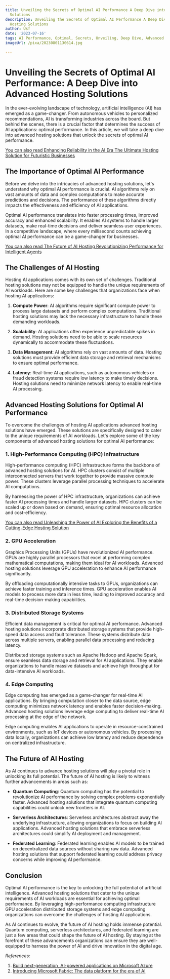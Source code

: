 ```yaml
---
title: Unveiling the Secrets of Optimal AI Performance A Deep Dive into Advanced Hosting
  Solutions
description: Unveiling the Secrets of Optimal AI Performance A Deep Dive into Advanced
  Hosting Solutions
author: Usf
date: '2023-07-16'
tags: AI Performance, Optimal, Secrets, Unveiling, Deep Dive, Advanced Hosting Solutions
imageUrl: /pixa/20230801130614.jpg

---
```

# Unveiling  the Secrets of Optimal AI  Performance: A Deep Dive into Advanced Hosting Solutions

In the ever-evolving landscape of technology, artificial intelligence (AI) has emerged as a game-changer. From autonomous vehicles to personalized recommendations, AI  is transforming industries  across the board. But behind the scenes, there is a crucial factor that determines the success of AI applications: optimal performance. In this article, we will take a deep dive into  advanced hosting solutions that  unlock the secrets of optimal AI performance.

[You  can also read Enhancing Reliability in the AI Era The Ultimate Hosting Solution for Futuristic Businesses](Enhancing%20Reliability%20in%20the%20AI%20Era%20The%20Ultimate%20Hosting%20Solution%20for%20Futuristic%20Businesses)


## The Importance of  Optimal AI Performance

Before we  delve  into the  intricacies of  advanced hosting solutions, let's  understand why optimal AI performance  is crucial. AI algorithms rely on vast amounts of data and complex  computations  to make accurate predictions and decisions. The  performance of these algorithms directly impacts the effectiveness and efficiency of AI applications.

Optimal AI performance translates into faster processing times, improved accuracy and enhanced scalability. It enables AI systems to handle larger datasets, make real-time decisions and  deliver seamless user experiences. In a competitive landscape,  where every millisecond  counts achieving optimal AI performance can be a game-changer for businesses.

[You can also read The Future of  AI Hosting Revolutionizing  Performance for Intelligent Agents](The%20Future%20of%20AI%20Hosting%20Revolutionizing%20Performance%20for%20Intelligent%20Agents)


## The Challenges  of AI Hosting

Hosting AI applications comes with  its own set of challenges.  Traditional hosting solutions may not be equipped to handle the unique requirements of AI workloads. Here are some key challenges that organizations face when hosting AI applications:

1. **Compute  Power**: AI algorithms require significant compute power to process  large datasets and perform complex computations. Traditional hosting solutions may lack the necessary infrastructure to handle these demanding workloads.

2. **Scalability**: AI applications often experience unpredictable spikes in demand. Hosting solutions need to be able to scale resources dynamically to  accommodate these fluctuations.

3. **Data Management**: AI algorithms rely on vast amounts of data. Hosting  solutions must provide efficient data storage and retrieval mechanisms  to ensure optimal performance.

4. **Latency**: Real-time AI  applications, such as autonomous vehicles or fraud  detection systems require low latency to make  timely decisions. Hosting solutions need to minimize network latency to enable  real-time AI  processing.

## Advanced Hosting Solutions for Optimal AI Performance

To overcome the challenges of hosting AI  applications advanced hosting solutions have emerged. These solutions are specifically designed to  cater  to the unique requirements of AI workloads. Let's explore some of the key components of advanced hosting  solutions for optimal AI performance:

###  1. High-Performance Computing (HPC) Infrastructure

High-performance computing (HPC) infrastructure forms the backbone of advanced hosting solutions for AI. HPC clusters consist of multiple interconnected servers that work together  to provide  massive compute power. These clusters  leverage parallel  processing techniques to accelerate AI computations.

By harnessing the power of HPC infrastructure,  organizations can achieve  faster AI processing times and handle larger datasets. HPC clusters can be scaled up or down based on demand, ensuring optimal resource allocation and cost-efficiency.

[You can also read Unleashing the Power of AI Exploring the Benefits of a Cutting-Edge Hosting Solution](Unleashing%20the%20Power%20of%20AI%20Exploring%20the%20Benefits%20of%20a%20Cutting-Edge%20Hosting%20Solution)


### 2. GPU Acceleration

Graphics Processing Units (GPUs) have revolutionized AI performance.  GPUs are  highly parallel processors that excel at performing complex mathematical computations, making them ideal for AI workloads. Advanced hosting solutions leverage GPU acceleration to enhance AI performance  significantly.

By offloading  computationally intensive tasks to GPUs, organizations  can achieve faster training  and inference times. GPU acceleration enables AI models to  process more data  in less time,  leading to  improved accuracy and real-time decision-making capabilities.

### 3. Distributed Storage  Systems

Efficient  data management is  critical for optimal AI performance. Advanced hosting solutions  incorporate distributed  storage systems that provide high-speed data access and fault tolerance.  These systems distribute data  across multiple servers,  enabling parallel data processing and reducing latency.

Distributed  storage systems such as Apache Hadoop and Apache Spark, ensure seamless data storage and retrieval for AI applications. They enable organizations to handle massive datasets  and achieve high throughput for data-intensive  AI workloads.

### 4. Edge Computing

Edge computing has emerged as a  game-changer for real-time AI applications. By  bringing computation closer  to the  data source, edge computing minimizes network latency and enables faster  decision-making. Advanced hosting solutions leverage edge computing to deliver real-time AI  processing at the edge of the network.

Edge computing enables  AI applications to operate in resource-constrained environments, such as IoT devices or autonomous vehicles. By processing data locally, organizations can achieve low  latency and reduce dependence on centralized infrastructure.

## The  Future of AI Hosting

As AI continues to advance hosting solutions  will play a pivotal role in unlocking its full potential. The future of AI hosting is  likely to witness further advancements  in areas such as:

- **Quantum Computing**: Quantum computing has the potential to  revolutionize AI performance by solving complex problems exponentially faster. Advanced  hosting solutions that integrate quantum computing capabilities could unlock  new  frontiers in AI.

- **Serverless Architectures**: Serverless architectures abstract away the underlying infrastructure, allowing organizations to focus on building  AI applications. Advanced hosting solutions  that embrace serverless architectures could simplify AI deployment and management.

- **Federated Learning**: Federated learning enables AI models to be trained on decentralized data sources without sharing raw data. Advanced hosting solutions that support federated learning could address privacy concerns while  improving AI performance.

## Conclusion

Optimal AI performance is the  key to unlocking the full potential of artificial intelligence. Advanced hosting  solutions that cater to the unique  requirements of AI workloads are essential for achieving  optimal performance. By leveraging high-performance computing infrastructure GPU acceleration distributed storage systems and edge computing  organizations can  overcome the challenges of hosting AI applications.

As AI continues to evolve, the future of AI hosting holds  immense potential. Quantum computing, serverless architectures, and federated learning are just a few areas that could shape the future of AI hosting. By staying at the forefront of these advancements organizations can ensure they  are well-equipped to harness the power of AI and drive innovation in the digital age.

*References:*

1. [Build next-generation, AI-powered applications  on Microsoft Azure](https://azure.microsoft.com/en-us/blog/build-next-generation-ai-powered-applications-on-microsoft-azure/)
2. [Introducing  Microsoft Fabric:  The data platform for  the era of AI](https://azure.microsoft.com/en-us/blog/introducing-microsoft-fabric-data-analytics-for-the-era-of-ai/)